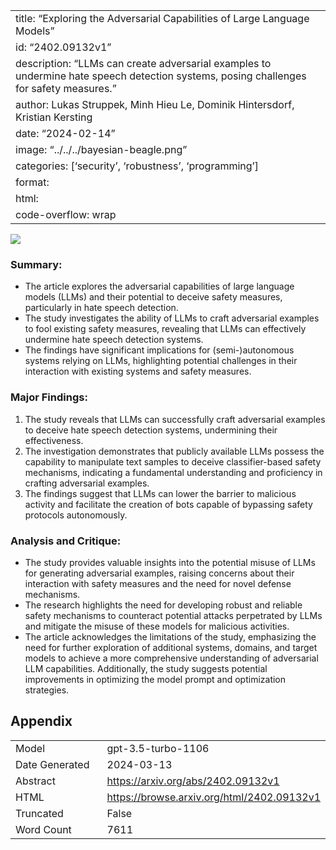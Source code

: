
---
title: "Exploring the Adversarial Capabilities of Large Language Models"
id: "2402.09132v1"
description: "LLMs can create adversarial examples to undermine hate speech detection systems, posing challenges for safety measures."
author: Lukas Struppek, Minh Hieu Le, Dominik Hintersdorf, Kristian Kersting
date: "2024-02-14"
image: "../../../bayesian-beagle.png"
categories: ['security', 'robustness', 'programming']
format:
  html:
    code-overflow: wrap
---

![](../../../bayesian-beagle.png)

### Summary:
- The article explores the adversarial capabilities of large language models (LLMs) and their potential to deceive safety measures, particularly in hate speech detection.
- The study investigates the ability of LLMs to craft adversarial examples to fool existing safety measures, revealing that LLMs can effectively undermine hate speech detection systems.
- The findings have significant implications for (semi-)autonomous systems relying on LLMs, highlighting potential challenges in their interaction with existing systems and safety measures.

### Major Findings:
1. The study reveals that LLMs can successfully craft adversarial examples to deceive hate speech detection systems, undermining their effectiveness.
2. The investigation demonstrates that publicly available LLMs possess the capability to manipulate text samples to deceive classifier-based safety mechanisms, indicating a fundamental understanding and proficiency in crafting adversarial examples.
3. The findings suggest that LLMs can lower the barrier to malicious activity and facilitate the creation of bots capable of bypassing safety protocols autonomously.

### Analysis and Critique:
- The study provides valuable insights into the potential misuse of LLMs for generating adversarial examples, raising concerns about their interaction with safety measures and the need for novel defense mechanisms.
- The research highlights the need for developing robust and reliable safety mechanisms to counteract potential attacks perpetrated by LLMs and mitigate the misuse of these models for malicious activities.
- The article acknowledges the limitations of the study, emphasizing the need for further exploration of additional systems, domains, and target models to achieve a more comprehensive understanding of adversarial LLM capabilities. Additionally, the study suggests potential improvements in optimizing the model prompt and optimization strategies.

## Appendix

|          |          |
|----------|----------|
| Model     | gpt-3.5-turbo-1106       |
| Date Generated     | 2024-03-13       |
| Abstract | [https://arxiv.org/abs/2402.09132v1](https://arxiv.org/abs/2402.09132v1)        |
| HTML     | [https://browse.arxiv.org/html/2402.09132v1](https://browse.arxiv.org/html/2402.09132v1)       |
| Truncated       | False       |
| Word Count       | 7611       |